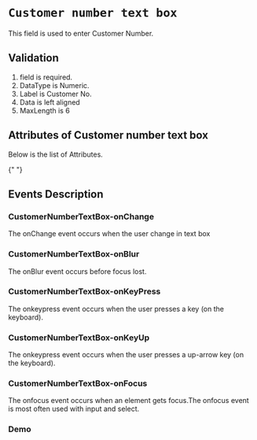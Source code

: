 <!-- Custom-MDX-Documentation.mdx -->


# `Customer number text box`

This field is used to enter Customer Number.

## Validation

1. field is required. 
2. DataType is Numeric.
3. Label is Customer No.
4. Data is left aligned
5. MaxLength is 6

## Attributes of Customer number text box

Below is the list of Attributes.

<ArgsTable of={CustomerNumberTextBox} />{" "}

## Events Description

### CustomerNumberTextBox-onChange

The onChange event occurs when the user change in text box

### CustomerNumberTextBox-onBlur

The onBlur event occurs before focus lost.

### CustomerNumberTextBox-onKeyPress

The onkeypress event occurs when the user presses a key (on the keyboard).

### CustomerNumberTextBox-onKeyUp

The onkeypress event occurs when the user presses a up-arrow key (on the keyboard).

### CustomerNumberTextBox-onFocus

The onfocus event occurs when an element gets focus.The onfocus event is most often used with input and select.

### Demo

<Canvas>
  <Story id="customernumbertextbox--primary" />
</Canvas>
